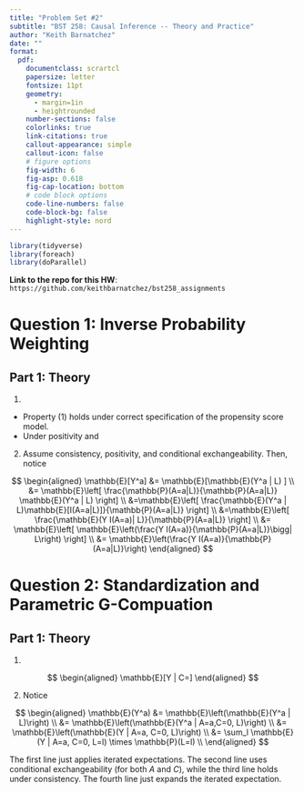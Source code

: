 ```yaml
---
title: "Problem Set #2"
subtitle: "BST 258: Causal Inference -- Theory and Practice"
author: "Keith Barnatchez"
date: ""
format:
  pdf:
    documentclass: scrartcl
    papersize: letter
    fontsize: 11pt
    geometry:
      - margin=1in
      - heightrounded
    number-sections: false
    colorlinks: true
    link-citations: true
    callout-appearance: simple
    callout-icon: false
    # figure options
    fig-width: 6
    fig-asp: 0.618
    fig-cap-location: bottom
    # code block options
    code-line-numbers: false
    code-block-bg: false
    highlight-style: nord
---
```


\newcommand{\E}{\mathbb{E}}
\newcommand{\PP}{\mathbb{P}}

```r
library(tidyverse)
library(foreach)
library(doParallel)
```

**Link to the repo for this HW**: `https://github.com/keithbarnatchez/bst258_assignments`

# Question 1: Inverse Probability Weighting

## Part 1: Theory

1. 

- Property (1) holds under correct specification of the propensity score model. 
- Under positivity and 

2. Assume consistency, positivity, and conditional exchangeability. Then, notice

::: {.callout-warning title=""}
$$
\begin{aligned}
\E[Y^a] &= \E[\E(Y^a | L) ] \\
&= \E\left[ \frac{\mathbb{P}(A=a|L)}{\mathbb{P}(A=a|L)} \E(Y^a | L) \right] \\
&=\E\left[ \frac{\E(Y^a | L)\mathbb{E}[I(A=a|L)]}{\mathbb{P}(A=a|L)}  \right] \\
&=\E\left[ \frac{\E(Y I(A=a)| L)}{\mathbb{P}(A=a|L)}  \right] \\
&= \E\left[ \E\left(\frac{Y I(A=a)}{\mathbb{P}(A=a|L)}\bigg| L\right)  \right] \\
&=  \E\left(\frac{Y I(A=a)}{\mathbb{P}(A=a|L)}\right) 
\end{aligned}
$$
:::


\clearpage

# Question 2: Standardization and Parametric G-Compuation

## Part 1: Theory

1. 

$$
\begin{aligned}
\E[Y | C=]
\end{aligned}
$$

2. Notice

$$
\begin{aligned}
\E(Y^a) &= \E\left(\E(Y^a | L)\right) \\
&= \E\left(\E(Y^a | A=a,C=0, L)\right) \\
&= \E\left(\E(Y | A=a, C=0, L)\right) \\
&= \sum_l \E(Y | A=a, C=0, L=l) \times \PP(L=l) \\
\end{aligned}
$$

The first line just applies iterated expectations. The second line uses conditional exchangeability (for both $A$ and $C$), while the third line holds under consistency. The fourth line just expands the iterated expectation.